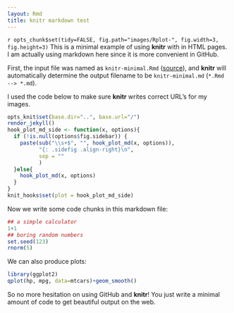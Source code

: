 ```yaml
---
layout: Rmd
title: knitr markdown test
---
```

`r opts_chunk$set(tidy=FALSE, fig.path="images/Rplot-", fig.width=3, fig.height=3)`
This is a minimal example of using **knitr** with in HTML pages. I am actually
using markdown here since it is more convenient in GitHub.

First, the input file was named as `knitr-minimal.Rmd`
([source](https://github.com/yihui/knitr/blob/master/inst/examples/knitr-minimal.Rmd)),
and **knitr** will automatically determine the output filename to be
`knitr-minimal.md` (`*.Rmd --> *.md`).

I used the code below to make sure **knitr** writes correct URL's for my images.

``` r
opts_knit$set(base.dir="..", base.url="/")
render_jekyll()
hook_plot_md_side <- function(x, options){
  if (!is.null(options$fig.sidebar)) {
    paste(sub("\\s+$", "", hook_plot_md(x, options)),
          "{: .sidefig .align-right}\n",
          sep = ""
          )
  }else{
    hook_plot_md(x, options)
  } 
}
knit_hooks$set(plot = hook_plot_md_side)
````

Now we write some code chunks in this markdown file:

``` r
## a simple calculator
1+1
## boring random numbers
set.seed(123)
rnorm(5)
````

We can also produce plots:

``` r
library(ggplot2)
qplot(hp, mpg, data=mtcars)+geom_smooth()
````

So no more hesitation on using GitHub and **knitr**! You just write a minimal
amount of code to get beautiful output on the web.